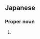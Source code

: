 ==Japanese==
{{ja-kanjitab|博|貴}}

===Proper noun===
{{ja-pos|proper|ひろき}}

# {{given name|male|lang=ja|sort=ひろき}}